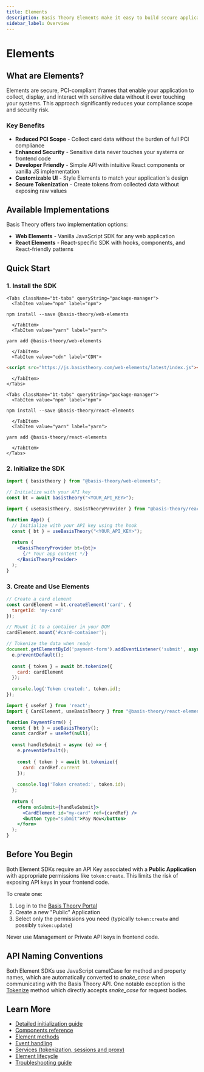 ```yaml
---
title: Elements
description: Basis Theory Elements make it easy to build secure applications that collect or reveal sensitive data without touching it directly.
sidebar_label: Overview
---
```




# Elements

## What are Elements?

Elements are secure, PCI-compliant iframes that enable your application to collect, display, and interact with sensitive data without it ever touching your systems. This approach significantly reduces your compliance scope and security risk.

### Key Benefits

- **Reduced PCI Scope** - Collect card data without the burden of full PCI compliance
- **Enhanced Security** - Sensitive data never touches your systems or frontend code
- **Developer Friendly** - Simple API with intuitive React components or vanilla JS implementation
- **Customizable UI** - Style Elements to match your application's design
- **Secure Tokenization** - Create tokens from collected data without exposing raw values

## Available Implementations

Basis Theory offers two implementation options:

- **Web Elements** - Vanilla JavaScript SDK for any web application
- **React Elements** - React-specific SDK with hooks, components, and React-friendly patterns

## Quick Start

### 1. Install the SDK

<Tabs className="bt-tabs" queryString="implementation">
  <TabItem value="web" label="Web Elements">


<GithubCard heading="Web Elements" icon={SDK.JAVASCRIPT} organization="basis-theory" repository="web-elements" fetchSri={true} />



    <Tabs className="bt-tabs" queryString="package-manager">
      <TabItem value="npm" label="npm">

```shell
npm install --save @basis-theory/web-elements
```

      </TabItem>
      <TabItem value="yarn" label="yarn">

```shell
yarn add @basis-theory/web-elements
```

      </TabItem>
      <TabItem value="cdn" label="CDN">

```html
<script src="https://js.basistheory.com/web-elements/latest/index.js"></script>
```

      </TabItem>
    </Tabs>
  </TabItem>
  
  <TabItem value="react" label="React Elements">

<GithubCard heading="React Elements" icon={SDK.REACT} organization="basis-theory" repository="react-elements" fetchSri={true} />

    <Tabs className="bt-tabs" queryString="package-manager">
      <TabItem value="npm" label="npm">

```shell
npm install --save @basis-theory/react-elements
```

      </TabItem>
      <TabItem value="yarn" label="yarn">

```shell
yarn add @basis-theory/react-elements
```

      </TabItem>
    </Tabs>
  </TabItem>
</Tabs>

### 2. Initialize the SDK

<Tabs className="bt-tabs" queryString="implementation">
  <TabItem value="web" label="Web Elements">

```javascript
import { basistheory } from "@basis-theory/web-elements";

// Initialize with your API key
const bt = await basistheory("<YOUR_API_KEY>");
```

  </TabItem>
  <TabItem value="react" label="React Elements">

```jsx
import { useBasisTheory, BasisTheoryProvider } from "@basis-theory/react-elements";

function App() {
  // Initialize with your API key using the hook
  const { bt } = useBasisTheory("<YOUR_API_KEY>");
  
  return (
    <BasisTheoryProvider bt={bt}>
      {/* Your app content */}
    </BasisTheoryProvider>
  );
}
```

  </TabItem>
</Tabs>

### 3. Create and Use Elements

<Tabs className="bt-tabs" queryString="implementation">
  <TabItem value="web" label="Web Elements">

```javascript
// Create a card element
const cardElement = bt.createElement('card', {
  targetId: 'my-card'
});

// Mount it to a container in your DOM
cardElement.mount('#card-container');

// Tokenize the data when ready
document.getElementById('payment-form').addEventListener('submit', async (e) => {
  e.preventDefault();
  
  const { token } = await bt.tokenize({
    card: cardElement
  });
  
  console.log('Token created:', token.id);
});
```

  </TabItem>
  <TabItem value="react" label="React Elements">

```jsx
import { useRef } from 'react';
import { CardElement, useBasisTheory } from "@basis-theory/react-elements";

function PaymentForm() {
  const { bt } = useBasisTheory();
  const cardRef = useRef(null);
  
  const handleSubmit = async (e) => {
    e.preventDefault();
    
    const { token } = await bt.tokenize({
      card: cardRef.current
    });
    
    console.log('Token created:', token.id);
  };
  
  return (
    <form onSubmit={handleSubmit}>
      <CardElement id="my-card" ref={cardRef} />
      <button type="submit">Pay Now</button>
    </form>
  );
}
```

  </TabItem>
</Tabs>

## Before You Begin

Both Element SDKs require an API Key associated with a **Public Application** with appropriate permissions like `token:create`. This limits the risk of exposing API keys in your frontend code.

To create one:
1. Log in to the [Basis Theory Portal](https://portal.basistheory.com)
2. Create a new "Public" Application 
3. Select only the permissions you need (typically `token:create` and possibly `token:update`)

<Alert type={Alerts.WARNING}>Never use Management or Private API keys in frontend code.</Alert>

## API Naming Conventions

Both Element SDKs use JavaScript camelCase for method and property names, which are automatically converted to _snake_case_ when communicating with the Basis Theory API. One notable exception is the [Tokenize](/docs/api/tokens/tokenize) method which directly accepts _snake_case_ for request bodies.

## Learn More

- [Detailed initialization guide](/docs/sdks/web/web-elements/initialization)
- [Components reference](/docs/sdks/web/web-elements/components)
- [Element methods](/docs/sdks/web/web-elements/methods)
- [Event handling](/docs/sdks/web/web-elements/events)
- [Services (tokenization, sessions and proxy)](/docs/sdks/web/web-elements/services)
- [Element lifecycle](/docs/sdks/web/web-elements/lifecycle)
- [Troubleshooting guide](/docs/sdks/web/web-elements/troubleshooting)


